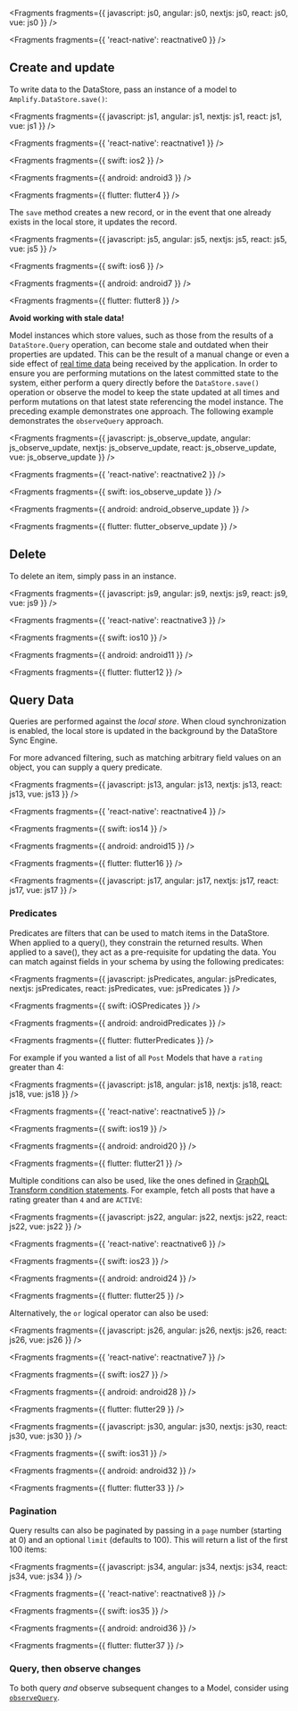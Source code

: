 
<Fragments
  fragments={{
    javascript: js0,
    angular: js0,
    nextjs: js0,
    react: js0,
    vue: js0
  }}
/>


<Fragments fragments={{ 'react-native': reactnative0 }} />

## Create and update

To write data to the DataStore, pass an instance of a model to `Amplify.DataStore.save()`:


<Fragments
  fragments={{
    javascript: js1,
    angular: js1,
    nextjs: js1,
    react: js1,
    vue: js1
  }}
/>


<Fragments fragments={{ 'react-native': reactnative1 }} />


<Fragments fragments={{ swift: ios2 }} />


<Fragments fragments={{ android: android3 }} />


<Fragments fragments={{ flutter: flutter4 }} />

The `save` method creates a new record, or in the event that one already exists in the local store, it updates the record.


<Fragments
  fragments={{
    javascript: js5,
    angular: js5,
    nextjs: js5,
    react: js5,
    vue: js5
  }}
/>


<Fragments fragments={{ swift: ios6 }} />


<Fragments fragments={{ android: android7 }} />


<Fragments fragments={{ flutter: flutter8 }} />

<Callout warning>

**Avoid working with stale data!**

Model instances which store values, such as those from the results of a `DataStore.Query` operation, can become stale and outdated when their properties are updated. This can be the result of a manual change or even a side effect of [real time data](/gen1/[platform]/prev/build-a-backend/more-features/datastore/sync-to-cloud/#distributed-data) being received by the application. In order to ensure you are performing mutations on the latest committed state to the system, either perform a query directly before the `DataStore.save()` operation or observe the model to keep the state updated at all times and perform mutations on that latest state referencing the model instance. The preceding example demonstrates one approach. The following example demonstrates the `observeQuery` approach.

</Callout>


<Fragments
  fragments={{
    javascript: js_observe_update,
    angular: js_observe_update,
    nextjs: js_observe_update,
    react: js_observe_update,
    vue: js_observe_update
  }}
/>


<Fragments fragments={{ 'react-native': reactnative2 }} />


<Fragments fragments={{ swift: ios_observe_update }} />


<Fragments fragments={{ android: android_observe_update }} />


<Fragments fragments={{ flutter: flutter_observe_update }} />

## Delete

To delete an item, simply pass in an instance.


<Fragments
  fragments={{
    javascript: js9,
    angular: js9,
    nextjs: js9,
    react: js9,
    vue: js9
  }}
/>


<Fragments fragments={{ 'react-native': reactnative3 }} />


<Fragments fragments={{ swift: ios10 }} />


<Fragments fragments={{ android: android11 }} />


<Fragments fragments={{ flutter: flutter12 }} />

## Query Data

Queries are performed against the _local store_. When cloud synchronization is enabled, the local store is updated in the background by the DataStore Sync Engine.

For more advanced filtering, such as matching arbitrary field values on an object, you can supply a query predicate.


<Fragments
  fragments={{
    javascript: js13,
    angular: js13,
    nextjs: js13,
    react: js13,
    vue: js13
  }}
/>


<Fragments fragments={{ 'react-native': reactnative4 }} />


<Fragments fragments={{ swift: ios14 }} />


<Fragments fragments={{ android: android15 }} />


<Fragments fragments={{ flutter: flutter16 }} />


<Fragments
  fragments={{
    javascript: js17,
    angular: js17,
    nextjs: js17,
    react: js17,
    vue: js17
  }}
/>

### Predicates

Predicates are filters that can be used to match items in the DataStore. When applied to a query(), they constrain the returned results. When applied to a save(), they act as a pre-requisite for updating the data. You can match against fields in your schema by using the following predicates:


<Fragments
  fragments={{
    javascript: jsPredicates,
    angular: jsPredicates,
    nextjs: jsPredicates,
    react: jsPredicates,
    vue: jsPredicates
  }}
/>


<Fragments fragments={{ swift: iOSPredicates }} />


<Fragments fragments={{ android: androidPredicates }} />


<Fragments fragments={{ flutter: flutterPredicates }} />

For example if you wanted a list of all `Post` Models that have a `rating` greater than 4:


<Fragments
  fragments={{
    javascript: js18,
    angular: js18,
    nextjs: js18,
    react: js18,
    vue: js18
  }}
/>


<Fragments fragments={{ 'react-native': reactnative5 }} />


<Fragments fragments={{ swift: ios19 }} />


<Fragments fragments={{ android: android20 }} />


<Fragments fragments={{ flutter: flutter21 }} />

Multiple conditions can also be used, like the ones defined in [GraphQL Transform condition statements](/gen1/[platform]/build-a-backend/graphqlapi/data-modeling/). For example, fetch all posts that have a rating greater than `4` and are `ACTIVE`:


<Fragments
  fragments={{
    javascript: js22,
    angular: js22,
    nextjs: js22,
    react: js22,
    vue: js22
  }}
/>


<Fragments fragments={{ 'react-native': reactnative6 }} />


<Fragments fragments={{ swift: ios23 }} />


<Fragments fragments={{ android: android24 }} />


<Fragments fragments={{ flutter: flutter25 }} />

Alternatively, the `or` logical operator can also be used:


<Fragments
  fragments={{
    javascript: js26,
    angular: js26,
    nextjs: js26,
    react: js26,
    vue: js26
  }}
/>


<Fragments fragments={{ 'react-native': reactnative7 }} />


<Fragments fragments={{ swift: ios27 }} />


<Fragments fragments={{ android: android28 }} />


<Fragments fragments={{ flutter: flutter29 }} />


<Fragments
  fragments={{
    javascript: js30,
    angular: js30,
    nextjs: js30,
    react: js30,
    vue: js30
  }}
/>


<Fragments fragments={{ swift: ios31 }} />


<Fragments fragments={{ android: android32 }} />


<Fragments fragments={{ flutter: flutter33 }} />

### Pagination

Query results can also be paginated by passing in a `page` number (starting at 0) and an optional `limit` (defaults to 100). This will return a list of the first 100 items:


<Fragments
  fragments={{
    javascript: js34,
    angular: js34,
    nextjs: js34,
    react: js34,
    vue: js34
  }}
/>


<Fragments fragments={{ 'react-native': reactnative8 }} />


<Fragments fragments={{ swift: ios35 }} />


<Fragments fragments={{ android: android36 }} />


<Fragments fragments={{ flutter: flutter37 }} />

### Query, then observe changes

<Callout>

To both query _and_ observe subsequent changes to a Model, consider using [`observeQuery`](/gen1/[platform]/prev/build-a-backend/more-features/datastore/real-time/#displaying-data-during-the-sync-process-with-observequery).

</Callout>
